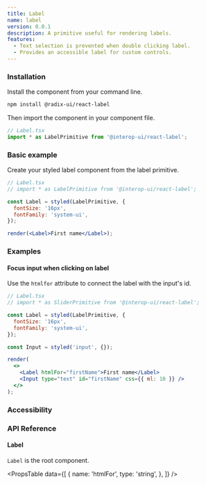 ```yaml
---
title: Label
name: label
version: 0.0.1
description: A primitive useful for rendering labels.
features:
  - Text selection is prevented when double clicking label.
  - Provides an accessible label for custom controls.
---
```


### Installation

Install the component from your command line.

```bash
npm install @radix-ui/react-label
```

Then import the component in your component file.

```jsx
// Label.tsx
import * as LabelPrimitive from '@interop-ui/react-label';
```

### Basic example

Create your styled label component from the label primitive.

```jsx live manual
// Label.tsx
// import * as LabelPrimitive from '@interop-ui/react-label';

const Label = styled(LabelPrimitive, {
  fontSize: '16px',
  fontFamily: 'system-ui',
});

render(<Label>First name</Label>);
```

### Examples

#### Focus input when clicking on label

Use the `htmlfor` attribute to connect the label with the input's id.

```jsx live manual compact
// Label.tsx
// import * as SliderPrimitive from '@interop-ui/react-label';

const Label = styled(LabelPrimitive, {
  fontSize: '16px',
  fontFamily: 'system-ui',
});

const Input = styled('input', {});

render(
  <>
    <Label htmlFor="firstName">First name</Label>
    <Input type="text" id="firstName" css={{ ml: 10 }} />
  </>
);
```

### Accessibility

### API Reference

#### Label

`Label` is the root component.

<PropsTable
  data={[
    {
      name: 'htmlFor',
      type: 'string',
    },
  ]}
/>
